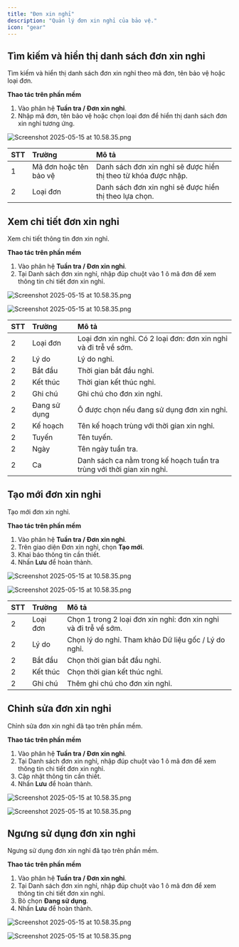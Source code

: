 ```yaml
---
title: "Đơn xin nghỉ"
description: "Quản lý đơn xin nghỉ của bảo vệ."
icon: "gear"
---
```


## Tìm kiếm và hiển thị danh sách đơn xin nghỉ

Tìm kiếm và hiển thị danh sách đơn xin nghỉ theo mã đơn, tên bảo vệ hoặc loại đơn.

**Thao tác trên phần mềm**

1. Vào phân hệ **Tuần tra / Đơn xin nghỉ**.
2. Nhập mã đơn, tên bảo vệ hoặc chọn loại đơn để hiển thị danh sách đơn xin nghỉ tương ứng.

<img
  src="/images/Group143.png"
  alt="Screenshot 2025-05-15 at 10.58.35.png"
  title="Screenshot 2025-05-15 at 10.58.35.png"
  className="border mr-auto"
/>

| STT | Trường                 | Mô tả                                                           |
| :-- | :--------------------- | :-------------------------------------------------------------- |
| 1   | Mã đơn hoặc tên bảo vệ | Danh sách đơn xin nghỉ sẽ được hiển thị theo từ khóa được nhập. |
| 2   | Loại đơn               | Danh sách đơn xin nghỉ sẽ được hiển thị theo lựa chọn.          |

## Xem chi tiết đơn xin nghỉ

Xem chi tiết thông tin đơn xin nghỉ.

**Thao tác trên phần mềm**

1. Vào phân hệ **Tuần tra / Đơn xin nghỉ**.
2. Tại Danh sách đơn xin nghỉ, nhập đúp chuột vào 1 ô mã đơn để xem thông tin chi tiết đơn xin nghỉ.

<img
  src="/images/Group144.png"
  alt="Screenshot 2025-05-15 at 10.58.35.png"
  title="Screenshot 2025-05-15 at 10.58.35.png"
  className="border mr-auto"
/>

<img
  src="/images/Group145.png"
  alt="Screenshot 2025-05-15 at 10.58.35.png"
  title="Screenshot 2025-05-15 at 10.58.35.png"
  className="border mr-auto"
/>


| STT | Trường       | Mô tả                                                                  |
| :-- | :----------- | :--------------------------------------------------------------------- |
| 2   | Loại đơn     | Loại đơn xin nghỉ. Có 2 loại đơn: đơn xin nghỉ và đi trễ về sớm.       |
| 2   | Lý do        | Lý do nghỉ.                                                            |
| 2   | Bắt đầu      | Thời gian bắt đầu nghỉ.                                                |
| 2   | Kết thúc     | Thời gian kết thúc nghỉ.                                               |
| 2   | Ghi chú      | Ghi chú cho đơn xin nghỉ.                                              |
| 2   | Đang sử dụng | Ô được chọn nếu đang sử dụng đơn xin nghỉ.                             |
| 2   | Kế hoạch     | Tên kế hoạch trùng với thời gian xin nghỉ.                             |
| 2   | Tuyến        | Tên tuyến.                                                             |
| 2   | Ngày         | Tên ngày tuần tra.                                                     |
| 2   | Ca           | Danh sách ca nằm trong kế hoạch tuần tra trùng với thời gian xin nghỉ. |

## Tạo mới đơn xin nghỉ

Tạo mới đơn xin nghỉ.

**Thao tác trên phần mềm**

1. Vào phân hệ **Tuần tra / Đơn xin nghỉ**.
2. Trên giao diện Đơn xin nghỉ, chọn **Tạo mới**.
3. Khai báo thông tin cần thiết.
4. Nhấn **Lưu** để hoàn thành.

<img
  src="/images/Group146.png"
  alt="Screenshot 2025-05-15 at 10.58.35.png"
  title="Screenshot 2025-05-15 at 10.58.35.png"
  className="border mr-auto"
/>

<img
  src="/images/Group147.png"
  alt="Screenshot 2025-05-15 at 10.58.35.png"
  title="Screenshot 2025-05-15 at 10.58.35.png"
  className="border mr-auto"
/>

| STT | Trường   | Mô tả                                                            |
| :-- | :------- | :--------------------------------------------------------------- |
| 2   | Loại đơn | Chọn 1 trong 2 loại đơn xin nghỉ: đơn xin nghỉ và đi trễ về sớm. |
| 2   | Lý do    | Chọn lý do nghỉ. Tham khảo Dữ liệu gốc / Lý do nghỉ.             |
| 2   | Bắt đầu  | Chọn thời gian bắt đầu nghỉ.                                     |
| 2   | Kết thúc | Chọn thời gian kết thúc nghỉ.                                    |
| 2   | Ghi chú  | Thêm ghi chú cho đơn xin nghỉ.                                   |

## Chỉnh sửa đơn xin nghỉ

Chỉnh sửa đơn xin nghỉ đã tạo trên phần mềm.

**Thao tác trên phần mềm**

1. Vào phân hệ **Tuần tra / Đơn xin nghỉ**.
2. Tại Danh sách đơn xin nghỉ, nhập đúp chuột vào 1 ô mã đơn để xem thông tin chi tiết đơn xin nghỉ.
3. Cập nhật thông tin cần thiết.
4. Nhấn **Lưu** để hoàn thành.

<img
  src="/images/Group144.png"
  alt="Screenshot 2025-05-15 at 10.58.35.png"
  title="Screenshot 2025-05-15 at 10.58.35.png"
  className="border mr-auto"
/>

<img
  src="/images/Group149.png"
  alt="Screenshot 2025-05-15 at 10.58.35.png"
  title="Screenshot 2025-05-15 at 10.58.35.png"
  className="border mr-auto"
/>

## Ngưng sử dụng đơn xin nghỉ

Ngưng sử dụng đơn xin nghỉ đã tạo trên phần mềm.

**Thao tác trên phần mềm**

1. Vào phân hệ **Tuần tra / Đơn xin nghỉ**.
2. Tại Danh sách đơn xin nghỉ, nhập đúp chuột vào 1 ô mã đơn để xem thông tin chi tiết đơn xin nghỉ.
3. Bỏ chọn **Đang sử dụng**.
4. Nhấn **Lưu** để hoàn thành.

<img
  src="/images/Group144.png"
  alt="Screenshot 2025-05-15 at 10.58.35.png"
  title="Screenshot 2025-05-15 at 10.58.35.png"
  className="border mr-auto"
/>

<img
  src="/images/Group150.png"
  alt="Screenshot 2025-05-15 at 10.58.35.png"
  title="Screenshot 2025-05-15 at 10.58.35.png"
  className="border mr-auto"
/>